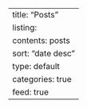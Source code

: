 ---
title: "Posts"
listing:
  contents: posts
  sort: "date desc"
  type: default
  categories: true
  feed: true
---